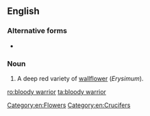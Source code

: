 {{also|bloody-warrior}}
==English==

===Alternative forms===
* {{l|en|bloody-warrior}}

===Noun===
{{en-noun}}

# A deep red variety of [[wallflower]] (''Erysimum'').

[[Category:en:Flowers]]
[[Category:en:Crucifers]]

[[ro:bloody warrior]]
[[ta:bloody warrior]]